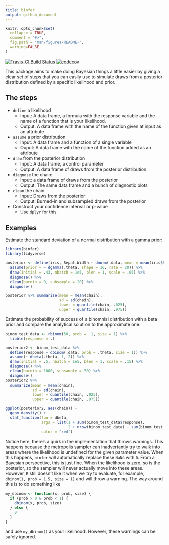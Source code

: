 ```yaml
---
title: binfer
output: github_document
---
```


```r
knitr::opts_chunk$set(
  collapse = TRUE,
  comment = "#>",
  fig.path = "man/figures/README-",
  warning=FALSE
)
```

[![Travis-CI Build Status](https://travis-ci.org/nicksolomon/binfer.svg?branch=master)](https://travis-ci.org/nicksolomon/binfer)
[![codecov](https://codecov.io/gh/nicksolomon/binfer/branch/master/graph/badge.svg)](https://codecov.io/gh/nicksolomon/binfer)

This package aims to make doing Bayesian things a little easier by giving a clear set of steps that you can easily use to simulate draws from a posterior distribution defined by a specific likelihood and prior.

## The steps

- `define` a likelihood
  - Input: A data frame, a formula with the response variable and the name of a function that is your likelihood.
  - Output: A data frame with the name of the function given at input as an attribute
- `assume` a prior distribution
  - Input: A data frame and a function of a single variable
  - Ouput: A data frame with the name of the function added as an attribute
- `draw` from the posterior distribution
  - Input: A data frame, a control parameter
  - Output: A data frame of draws from the posterior distribution
- `diagnose` the chain:
  - Input: a data frame of draws from the posterior
  - Output: The same data frame and a bunch of diagnostic plots
- `clean` the chain
  - Input: Draws from the posterior
  - Output: Burned-in and subsampled draws from the posterior
- Construct your confidence interval or p-value
  - Use `dplyr` for this
  
## Examples

Estimate the standard deviation of a normal distribution with a gamma prior:
```r
library(binfer)
library(tidyverse)

posterior <- define(iris, Sepal.Width ~ dnorm(.data, mean = mean(iris$Sepal.Width), sd = .theta)) %>% 
  assume(prior = ~ dgamma(.theta, shape = 10, rate = 20)) %>% 
  draw(initial = .43, nbatch = 1e5, blen = 1, scale = .05) %>% 
  diagnose() %>% 
  clean(burnin = 0, subsample = 20) %>% 
  diagnose()

posterior %>% summarise(mean = mean(chain),
                        sd = sd(chain),
                        lower = quantile(chain, .025),
                        upper = quantile(chain, .975))
```

Estimate the probability of success of a binomnial distribution with a beta prior and compare the analytical solution to the approximate one:

```r
binom_test_data <- rbinom(50, prob = .1, size = 1) %>% 
  tibble(response = .)

posterior2 <- binom_test_data %>% 
  define(response ~ dbinom(.data, prob = .theta, size = 1)) %>% 
  assume(~ dbeta(.theta, 1, 2)) %>% 
  draw(initial = .5, nbatch = 1e5, blen = 1, scale = .15) %>% 
  diagnose() %>% 
  clean(burnin = 1000, subsample = 30) %>% 
  diagnose()
posterior2 %>% 
  summarize(mean = mean(chain), 
            sd = sd(chain), 
            lower = quantile(chain, .025), 
            upper = quantile(chain, .975))

ggplot(posterior2, aes(chain)) + 
  geom_density() +
  stat_function(fun = dbeta, 
                args = list(1 + sum(binom_test_data$response), 
                            2 + nrow(binom_test_data) - sum(binom_test_data$response)),
                color = "red")

```

Notice here, there's a quirk in the implementation that throws warnings. This happens because the metropolis sampler can inadvertantly try to walk into areas where the likelihood is undefined for the given parameter value. When this happens, `binfer` will automatically replace these `NaN`s with `0`. From a Bayesian perspective, this is just fine. When the likelihood is zero, so is the posterior, so the sampler will never actually move into these areas. However, `R` still doesn't like it when we try to evaluate, for example, `dbinom(1, prob = 1.5, size = 1)` and will throw a warning. The way around this is to do something like
```r
my_dbinom <- function(x, prob, size) {
  if (prob > 0 & prob < 1) {
    dbinom(x, prob, size)
  } else {
    0
  }
}
```
and use `my_dbinom()` as your likelihood. However, these warnings can be safely ignored.
